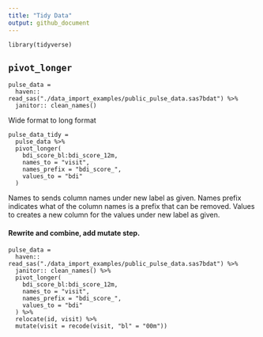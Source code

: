 ```yaml
---
title: "Tidy Data"
output: github_document
---
```


```r_setup
library(tidyverse)
```

## `pivot_longer`

```r_import_pulse_data
pulse_data = 
  haven:: read_sas("./data_import_examples/public_pulse_data.sas7bdat") %>% 
  janitor:: clean_names()
```

Wide format to long format

```r_pulse_data_tidy
pulse_data_tidy = 
  pulse_data %>% 
  pivot_longer(
    bdi_score_bl:bdi_score_12m,
    names_to = "visit",
    names_prefix = "bdi_score_",
    values_to = "bdi"
  )
```

Names to sends column names under new label as given.
Names prefix indicates what of the column names is a prefix that can be removed.
Values to creates a new column for the values under new label as given.


#### Rewrite and combine, add mutate step.

```r_clean_and_import
pulse_data = 
  haven:: read_sas("./data_import_examples/public_pulse_data.sas7bdat") %>% 
  janitor:: clean_names() %>% 
  pivot_longer(
    bdi_score_bl:bdi_score_12m,
    names_to = "visit",
    names_prefix = "bdi_score_",
    values_to = "bdi"
  ) %>% 
  relocate(id, visit) %>% 
  mutate(visit = recode(visit, "bl" = "00m"))
```

